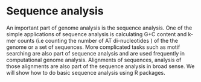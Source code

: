 # Sequence analysis
An important part of genome analysis is the sequence analysis. One of the simple applications of sequence analysis is calculating G+C content and k-mer counts (i.e counting the number of AT di-nucleotides ) of the the genome or a set of sequences. More complicated tasks such as motif searching are also part of sequence analysis and are used frequently in computational genome analysis. Alignments of sequences, analysis of those alignments are also part of the sequence analysis in broad sense. We will show how to do basic sequence analysis using R packages.
